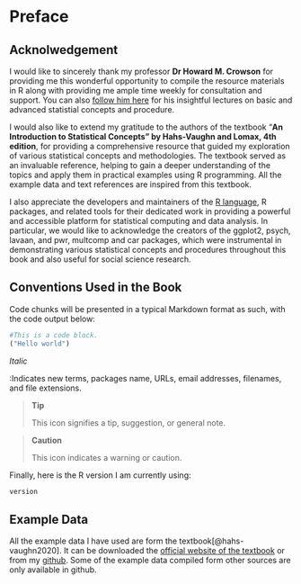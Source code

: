 # Preface {.unnumbered}

## Acknolwedgement

I would like to sincerely thank my professor **Dr Howard M. Crowson** for providing me this wonderful opportunity to compile the resource materials in R along with providing me ample time weekly for consultation and support. You can also [follow him here](https://www.youtube.com/channel/UC8r94_jZaoXv9qsgFwAdPQQ) for his insightful lectures on basic and advanced statistial concepts and procedure.

I would also like to extend my gratitude to the authors of the textbook "**An Introduction to Statistical Concepts" by Hahs-Vaughn and Lomax, 4th edition**, for providing a comprehensive resource that guided my exploration of various statistical concepts and methodologies. The textbook served as an invaluable reference, helping to gain a deeper understanding of the topics and apply them in practical examples using R programming. All the example data and text references are inspired from this textbook.

I also appreciate the developers and maintainers of the [R language](https://www.r-project.org/), R packages, and related tools for their dedicated work in providing a powerful and accessible platform for statistical computing and data analysis. In particular, we would like to acknowledge the creators of the ggplot2, psych, lavaan, and pwr, multcomp and car packages, which were instrumental in demonstrating various statistical concepts and procedures throughout this book and also useful for social science research.

## Conventions Used in the Book

Code chunks will be presented in a typical Markdown format as such, with the code output below:

```r
#This is a code block. 
("Hello world")
```

*Italic*

:Indicates new terms, packages name, URLs, email addresses, filenames, and file extensions.

> **Tip**
>
> This icon signifies a tip, suggestion, or general note.

> **Caution**
>
> This icon indicates a warning or caution.

Finally, here is the R version I am currently using:

```r
version
```

## Example Data

All the example data I have used are form the textbook[@hahs-vaughn2020]. It can be downloaded the [official website of the textbook](https://routledgetextbooks.com/textbooks/9781138650558/stats4e.php) or from my [github](https://github.com/hukkum/quant-r/tree/dev/exampledata). Some of the example data compiled form other sources are only available in github.

